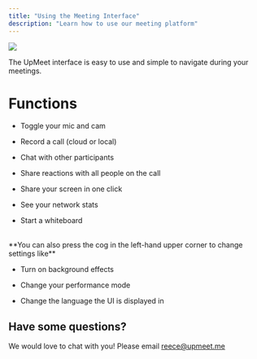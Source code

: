 ```yaml
---
title: "Using the Meeting Interface"
description: "Learn how to use our meeting platform"
---
```


![](/images/image.png)

The UpMeet interface is easy to use and simple to navigate during your meetings.
<br />
# Functions
* Toggle your mic and cam

* Record a call (cloud or local)

* Chat with other participants

* Share reactions with all people on the call

* Share your screen in one click

* See your network stats

* Start a whiteboard
<br/>
**You can also press the cog in the left-hand upper corner to change settings like**

* Turn on background effects

* Change your performance mode

* Change the language the UI is displayed in

## Have some questions?
We would love to chat with you! Please email reece@upmeet.me